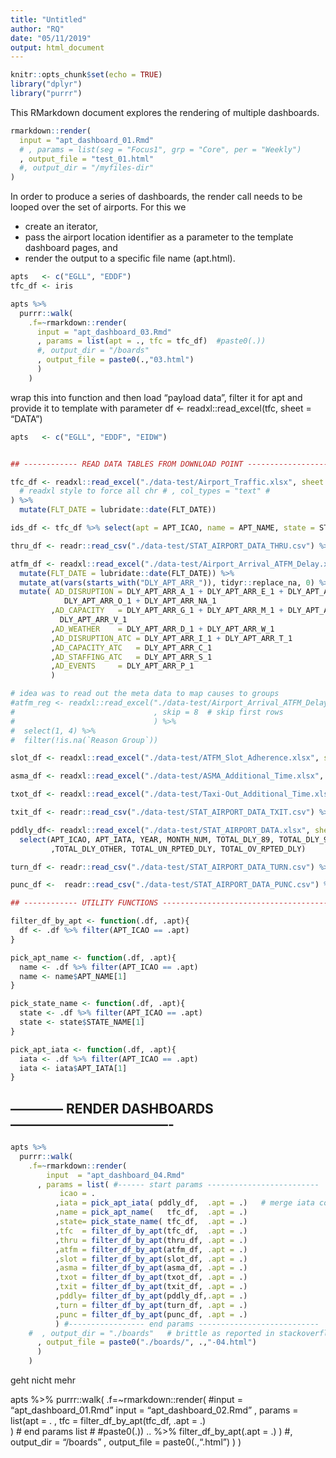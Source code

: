 ```yaml
---
title: "Untitled"
author: "RQ"
date: "05/11/2019"
output: html_document
---
```


```r
knitr::opts_chunk$set(echo = TRUE)
library("dplyr")
library("purrr")
```

This RMarkdown document explores the rendering of multiple dashboards.

```r
rmarkdown::render(
  input = "apt_dashboard_01.Rmd"
  # , params = list(seg = "Focus1", grp = "Core", per = "Weekly")
  , output_file = "test_01.html"
  #, output_dir = "/myfiles-dir"
)
```


In order to produce a series of dashboards, the render call needs to be looped over the set of airports.
For this we 

* create an iterator, 
* pass the airport location identifier as a parameter to the template dashboard pages, and
* render the output to a specific file name (apt.html).

```r
apts   <- c("EGLL", "EDDF")
tfc_df <- iris

apts %>% 
  purrr::walk(
    .f=~rmarkdown::render(
      input = "apt_dashboard_03.Rmd"
      , params = list(apt = ., tfc = tfc_df)  #paste0(.))
      #, output_dir = "/boards"
      , output_file = paste0(.,"03.html")
      )
    )
```

wrap this into function and then load "payload data", filter it for apt and provide it to template with parameter
df <- readxl::read_excel(tfc, sheet = "DATA")

```r
apts   <- c("EGLL", "EDDF", "EIDW")


## ------------ READ DATA TABLES FROM DOWNLOAD POINT ------------------

tfc_df <- readxl::read_excel("./data-test/Airport_Traffic.xlsx", sheet = "DATA"
  # readxl style to force all chr # , col_types = "text" #
) %>%
  mutate(FLT_DATE = lubridate::date(FLT_DATE)) 

ids_df <- tfc_df %>% select(apt = APT_ICAO, name = APT_NAME, state = STATE_NAME)

thru_df <- readr::read_csv("./data-test/STAT_AIRPORT_DATA_THRU.csv") %>% rename(APT_ICAO = APT)

atfm_df <- readxl::read_excel("./data-test/Airport_Arrival_ATFM_Delay.xlsx", sheet = "DATA") %>%
  mutate(FLT_DATE = lubridate::date(FLT_DATE)) %>%
  mutate_at(vars(starts_with("DLY_APT_ARR_")), tidyr::replace_na, 0) %>%
  mutate( AD_DISRUPTION = DLY_APT_ARR_A_1 + DLY_APT_ARR_E_1 + DLY_APT_ARR_N_1 + 
            DLY_APT_ARR_O_1 + DLY_APT_ARR_NA_1
         ,AD_CAPACITY   = DLY_APT_ARR_G_1 + DLY_APT_ARR_M_1 + DLY_APT_ARR_R_1 +
           DLY_APT_ARR_V_1
         ,AD_WEATHER    = DLY_APT_ARR_D_1 + DLY_APT_ARR_W_1
         ,AD_DISRUPTION_ATC = DLY_APT_ARR_I_1 + DLY_APT_ARR_T_1
         ,AD_CAPACITY_ATC   = DLY_APT_ARR_C_1
         ,AD_STAFFING_ATC   = DLY_APT_ARR_S_1
         ,AD_EVENTS     = DLY_APT_ARR_P_1
         )

# idea was to read out the meta data to map causes to groups
#atfm_reg <- readxl::read_excel("./data-test/Airport_Arrival_ATFM_Delay.xlsx", sheet = "META"
#                               , skip = 8  # skip first rows
#                               ) %>% 
#  select(1, 4) %>%
#  filter(!is.na(`Reason Group`))

slot_df <- readxl::read_excel("./data-test/ATFM_Slot_Adherence.xlsx", sheet = "DATA")

asma_df <- readxl::read_excel("./data-test/ASMA_Additional_Time.xlsx", sheet = "DATA")

txot_df <- readxl::read_excel("./data-test/Taxi-Out_Additional_Time.xlsx", sheet = "DATA")

txit_df <- readr::read_csv("./data-test/STAT_AIRPORT_DATA_TXIT.csv") %>% rename(APT_ICAO = APT)

pddly_df<- readxl::read_excel("./data-test/STAT_AIRPORT_DATA.xlsx", sheet = "DATA") %>%
  select(APT_ICAO, APT_IATA, YEAR, MONTH_NUM, TOTAL_DLY_89, TOTAL_DLY_999, TOTAL_DLY_ZZZ
         ,TOTAL_DLY_OTHER, TOTAL_UN_RPTED_DLY, TOTAL_OV_RPTED_DLY)

turn_df <- readr::read_csv("./data-test/STAT_AIRPORT_DATA_TURN.csv") %>% rename(APT_ICAO = APT)

punc_df <-  readr::read_csv("./data-test/STAT_AIRPORT_DATA_PUNC.csv") %>% rename(APT_ICAO = APT)
```

```r
## ------------ UTILITY FUNCTIONS -------------------------------------

filter_df_by_apt <- function(.df, .apt){
  df <- .df %>% filter(APT_ICAO == .apt)
}

pick_apt_name <- function(.df, .apt){
  name <- .df %>% filter(APT_ICAO == .apt)
  name <- name$APT_NAME[1]
}

pick_state_name <- function(.df, .apt){
  state <- .df %>% filter(APT_ICAO == .apt)
  state <- state$STATE_NAME[1]
}

pick_apt_iata <- function(.df, .apt){
  iata <- .df %>% filter(APT_ICAO == .apt)
  iata <- iata$APT_IATA[1]
}
```

## ------------ RENDER DASHBOARDS -------------------------------------

```r
apts %>% 
  purrr::walk(
    .f=~rmarkdown::render(
        input  = "apt_dashboard_04.Rmd"
      , params = list( #------ start params -------------------------
           icao = .
          ,iata = pick_apt_iata( pddly_df,  .apt = .)   # merge iata code with other source 
          ,name = pick_apt_name(   tfc_df,  .apt = .)
          ,state= pick_state_name( tfc_df,  .apt = .)
          ,tfc  = filter_df_by_apt(tfc_df,  .apt = .)
          ,thru = filter_df_by_apt(thru_df, .apt = .)
          ,atfm = filter_df_by_apt(atfm_df, .apt = .)
          ,slot = filter_df_by_apt(slot_df, .apt = .)
          ,asma = filter_df_by_apt(asma_df, .apt = .)
          ,txot = filter_df_by_apt(txot_df, .apt = .)
          ,txit = filter_df_by_apt(txit_df, .apt = .)
          ,pddly= filter_df_by_apt(pddly_df,.apt = .)
          ,turn = filter_df_by_apt(turn_df, .apt = .)
          ,punc = filter_df_by_apt(punc_df, .apt = .)
          ) #----------------- end params ---------------------------
    #  , output_dir = "./boards"   # brittle as reported in stackoverflow
      , output_file = paste0("./boards/", .,"-04.html")
      )
    )
```

geht nicht mehr

apts %>% 
  purrr::walk(
    .f=~rmarkdown::render(
      #input = "apt_dashboard_01.Rmd"
      input = "apt_dashboard_02.Rmd"
      , params = list(apt = . 
                      , tfc = filter_df_by_apt(tfc_df, .apt = .)  
      ) # end params list
                      #   #paste0(.)) .. %>% filter_df_by_apt(.apt = .)   )
      #, output_dir = "/boards"
      , output_file = paste0(.,".html")
      )
    )



                   
